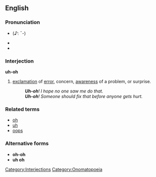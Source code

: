 ==English==

===Pronunciation===
* {{RP}} {{IPA|/ˈʌ̆ʔˌəʊ/}} (♪: ˉ-)
*{{audio|en-us-uh-oh.ogg|Audio (US)}}
*{{audio|Uh-oh.ogg|Audio (UK)}}

===Interjection===
'''uh-oh''' 

# [[exclamation]] of [[error]], concern, [[awareness]] of a problem, or surprise.
#: '''''Uh-oh'''!  I hope no one saw me do that.''
#: '''''Uh-oh'''!  Someone should fix that before anyone gets hurt.''

===Related terms===
*[[oh]]
*[[uh]]
*[[oops]]

===Alternative forms===
*'''oh-oh'''
*'''uh oh'''

[[Category:Interjections]]
[[Category:Onomatopoeia]]